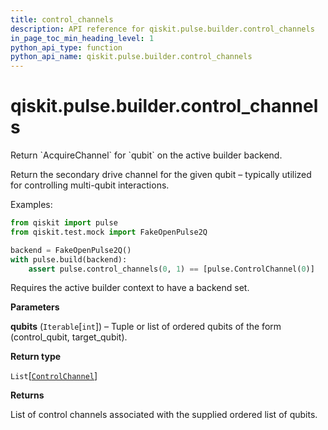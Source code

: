 ```yaml
---
title: control_channels
description: API reference for qiskit.pulse.builder.control_channels
in_page_toc_min_heading_level: 1
python_api_type: function
python_api_name: qiskit.pulse.builder.control_channels
---
```


<span id="qiskit-pulse-builder-control-channels" />

# qiskit.pulse.builder.control\_channels

<Function id="qiskit.pulse.builder.control_channels" isDedicatedPage={true} github="https://github.com/qiskit/qiskit/tree/stable/0.17/qiskit/pulse/builder.py" signature="control_channels(*qubits)">
  Return `AcquireChannel` for `qubit` on the active builder backend.

  Return the secondary drive channel for the given qubit – typically utilized for controlling multi-qubit interactions.

  Examples:

  ```python
  from qiskit import pulse
  from qiskit.test.mock import FakeOpenPulse2Q

  backend = FakeOpenPulse2Q()
  with pulse.build(backend):
      assert pulse.control_channels(0, 1) == [pulse.ControlChannel(0)]
  ```

  <Admonition title="Note" type="note">
    Requires the active builder context to have a backend set.
  </Admonition>

  **Parameters**

  **qubits** (`Iterable`\[`int`]) – Tuple or list of ordered qubits of the form (control\_qubit, target\_qubit).

  **Return type**

  `List`\[[`ControlChannel`](qiskit.pulse.channels#controlchannel "qiskit.pulse.channels.ControlChannel")]

  **Returns**

  List of control channels associated with the supplied ordered list of qubits.
</Function>

